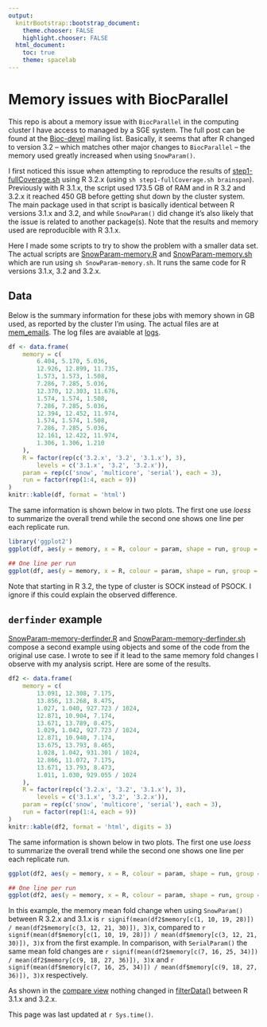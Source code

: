 ```yaml
---
output:
  knitrBootstrap::bootstrap_document:
    theme.chooser: FALSE
    highlight.chooser: FALSE
  html_document:
    toc: true
    theme: spacelab
---
```


Memory issues with BiocParallel
=====

This repo is about a memory issue with `BiocParallel` in the computing cluster I have access to managed by a SGE system. The full post can be found at the [Bioc-devel](https://stat.ethz.ch/pipermail/bioc-devel/2015-July/007788.html) mailing list. Basically, it seems that after R changed to version 3.2 -- which matches other major changes to `BiocParallel` -- the memory used greatly increased when using `SnowParam()`. 

I first noticed this issue when attempting to reproduce the results of [step1-fullCoverage.sh](https://github.com/leekgroup/derSoftware/blob/gh-pages/step1-fullCoverage.sh) using R 3.2.x (using `sh step1-fullCoverage.sh brainspan`). Previously with R 3.1.x, the script used 173.5 GB of RAM and in R 3.2 and 3.2.x it reached 450 GB before getting shut down by the cluster system. The main package used in that script is basically identical between R versions 3.1.x and 3.2, and while `SnowParam()` did change it's also likely that the issue is related to another package(s). Note that the results and memory used are reproducible with R 3.1.x.

Here I made some scripts to try to show the problem with a smaller data set. The actual scripts are [SnowParam-memory.R](https://github.com/lcolladotor/SnowParam-memory/tree/gh-pages/SnowParam-memory.R) and [SnowParam-memory.sh](https://github.com/lcolladotor/SnowParam-memory/tree/gh-pages/SnowParam-memory.sh) which are run using `sh SnowParam-memory.sh`. It runs the same code for R versions 3.1.x, 3.2 and 3.2.x. 


## Data

Below is the summary information for these jobs with memory shown in GB used, as reported by the cluster I'm using. The actual files are at [mem_emails](https://github.com/lcolladotor/SnowParam-memory/tree/gh-pages/mem_emails). The log files are avaiable at [logs](https://github.com/lcolladotor/SnowParam-memory/tree/gh-pages/logs).

```r
df <- data.frame(
    memory = c(
        6.404, 5.170, 5.036,
        12.926, 12.899, 11.735,
        1.573, 1.573, 1.508,
        7.286, 7.285, 5.036,
        12.370, 12.303, 11.676,
        1.574, 1.574, 1.508,
        7.286, 7.285, 5.036,
        12.394, 12.452, 11.974,
        1.574, 1.574, 1.508,
        7.286, 7.285, 5.036,
        12.161, 12.422, 11.974,
        1.306, 1.306, 1.210
    ),
    R = factor(rep(c('3.2.x', '3.2', '3.1.x'), 3),
        levels = c('3.1.x', '3.2', '3.2.x')),
    param = rep(c('snow', 'multicore', 'serial'), each = 3),
    run = factor(rep(1:4, each = 9))
)
knitr::kable(df, format = 'html')
```

The same information is shown below in two plots. The first one use _loess_ to summarize the overall trend while the second one shows one line per each replicate run.

```r
library('ggplot2')
ggplot(df, aes(y = memory, x = R, colour = param, shape = run, group = param)) + geom_point() + geom_smooth(method = loess, se = FALSE)

## One line per run
ggplot(df, aes(y = memory, x = R, colour = param, shape = run, group = paste0(df$param, df$run))) + geom_point() + geom_line()
```

Note that starting in R 3.2, the type of cluster is SOCK instead of PSOCK. I ignore if this could explain the observed difference.

## `derfinder` example

[SnowParam-memory-derfinder.R](https://github.com/lcolladotor/SnowParam-memory/tree/gh-pages/SnowParam-memory.R) and [SnowParam-memory-derfinder.sh](https://github.com/lcolladotor/SnowParam-memory/tree/gh-pages/SnowParam-memory.sh) compose a second example using objects and some of the code from the original use case. I wrote to see if it lead to the same memory fold changes I observe with my analysis script. Here are some of the results.

```r
df2 <- data.frame(
    memory = c(
        13.091, 12.308, 7.175,
        13.856, 13.268, 8.475,
        1.027, 1.040, 927.723 / 1024,
        12.871, 10.904, 7.174,
        13.671, 13.789, 8.475,
        1.029, 1.042, 927.723 / 1024,
        12.871, 10.940, 7.174,
        13.675, 13.793, 8.465,
        1.028, 1.042, 931.301 / 1024,
        12.866, 11.072, 7.175,
        13.671, 13.793, 8.473,
        1.011, 1.030, 929.055 / 1024
    ),
    R = factor(rep(c('3.2.x', '3.2', '3.1.x'), 3),
        levels = c('3.1.x', '3.2', '3.2.x')),
    param = rep(c('snow', 'multicore', 'serial'), each = 3),
    run = factor(rep(1:4, each = 9))
)
knitr::kable(df2, format = 'html', digits = 3)
```

The same information is shown below in two plots. The first one use _loess_ to summarize the overall trend while the second one shows one line per each replicate run.

```r
ggplot(df2, aes(y = memory, x = R, colour = param, shape = run, group = param)) + geom_point() + geom_smooth(method = loess, se = FALSE)

## One line per run
ggplot(df2, aes(y = memory, x = R, colour = param, shape = run, group = paste0(df2$param, df2$run))) + geom_point() + geom_line()
```

In this example, the memory mean fold change when using `SnowParam()` between R 3.2.x and 3.1.x is `r signif(mean(df2$memory[c(1, 10, 19, 28)]) / mean(df2$memory[c(3, 12, 21, 30)]), 3)`x, compared to `r signif(mean(df$memory[c(1, 10, 19, 28)]) / mean(df$memory[c(3, 12, 21, 30)]), 3)`x from the first example. In comparison, with `SerialParam()` the same mean fold changes are `r signif(mean(df2$memory[c(7, 16, 25, 34)]) / mean(df2$memory[c(9, 18, 27, 36)]), 3)`x and `r signif(mean(df$memory[c(7, 16, 25, 34)]) / mean(df$memory[c(9, 18, 27, 36)]), 3)`x respectively.

As shown in the [compare view](https://github.com/lcolladotor/derfinder/compare/bioc3.0...master) nothing changed in [filterData()](https://github.com/lcolladotor/derfinder/blob/master/R/filterData.R) between R 3.1.x and 3.2.x.


This page was last updated at `r Sys.time()`.

